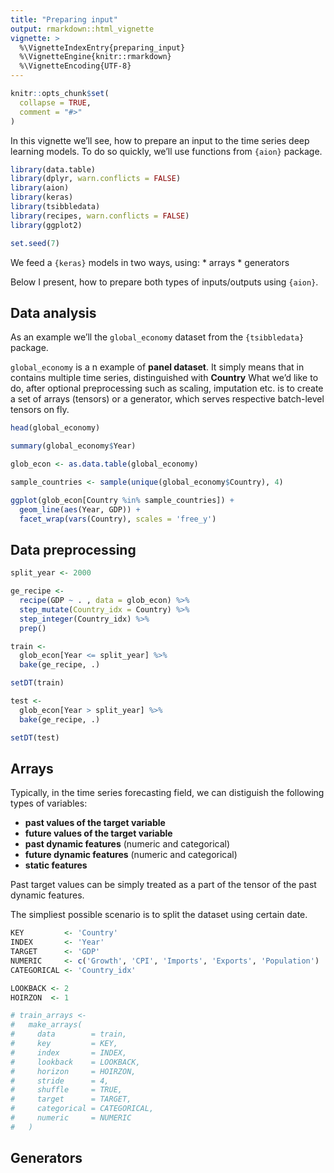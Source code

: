 ```yaml
---
title: "Preparing input"
output: rmarkdown::html_vignette
vignette: >
  %\VignetteIndexEntry{preparing_input}
  %\VignetteEngine{knitr::rmarkdown}
  %\VignetteEncoding{UTF-8}
---
```


```r
knitr::opts_chunk$set(
  collapse = TRUE,
  comment = "#>"
)
```

In this vignette we'll see, how to prepare an input to the time series deep learning models.
To do so quickly, we'll use functions from `{aion}` package.

```r
library(data.table)
library(dplyr, warn.conflicts = FALSE)
library(aion)
library(keras)
library(tsibbledata)
library(recipes, warn.conflicts = FALSE)
library(ggplot2)

set.seed(7)
```

We feed a `{keras}` models in two ways, using:
* arrays
* generators
 
Below I present, how to prepare both types of inputs/outputs using `{aion}`.

## Data analysis

As an example we'll the `global_economy` dataset from the `{tsibbledata}` package.

`global_economy` is a n example of **panel dataset**. It simply means that in contains multiple
time series, distinguished with **Country** What we'd like to do, after optional preprocessing such as scaling, imputation etc. is to create a set of arrays (tensors) or a generator, which serves respective batch-level tensors on fly.

```r
head(global_economy)
```

```r
summary(global_economy$Year)
```


```r
glob_econ <- as.data.table(global_economy)

sample_countries <- sample(unique(global_economy$Country), 4)

ggplot(glob_econ[Country %in% sample_countries]) +
  geom_line(aes(Year, GDP)) +
  facet_wrap(vars(Country), scales = 'free_y')
```

## Data preprocessing

```r
split_year <- 2000

ge_recipe <- 
  recipe(GDP ~ . , data = glob_econ) %>% 
  step_mutate(Country_idx = Country) %>% 
  step_integer(Country_idx) %>% 
  prep()

train <- 
  glob_econ[Year <= split_year] %>% 
  bake(ge_recipe, .)

setDT(train)

test <- 
  glob_econ[Year > split_year] %>% 
  bake(ge_recipe, .)

setDT(test)
```

## Arrays

Typically, in the time series forecasting field, we can distiguish the following types of variables:

* **past values of the target variable** 
* **future values of the target variable** 
* **past dynamic features** (numeric and categorical)
* **future dynamic features** (numeric and categorical)
* **static features** 

Past target values can be simply treated as a part of the tensor of the past dynamic features.


The simpliest possible scenario is to split the dataset using certain date.
```r
KEY         <- 'Country'
INDEX       <- 'Year'
TARGET      <- 'GDP'
NUMERIC     <- c('Growth', 'CPI', 'Imports', 'Exports', 'Population')
CATEGORICAL <- 'Country_idx'

LOOKBACK <- 2
HOIRZON  <- 1

# train_arrays <- 
#   make_arrays(
#     data        = train,
#     key         = KEY,
#     index       = INDEX,
#     lookback    = LOOKBACK,
#     horizon     = HOIRZON,
#     stride      = 4,
#     shuffle     = TRUE,
#     target      = TARGET,
#     categorical = CATEGORICAL,
#     numeric     = NUMERIC
#   )
```

## Generators
